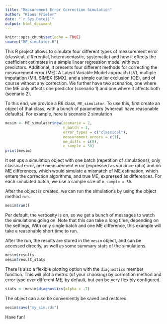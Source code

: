 ```yaml
---
title: "Measurement Error Correction Simulation"
author: "Klaus Frieler"
date: "`r Sys.Date()`"
output: html_document
---
```


```r
knitr::opts_chunk$set(echo = TRUE)
source("ME_simulator.R")
```


This R project allows to simulate four different types  of measurement error (classical, differential, heteroscedastic, systematic) and how it effects the coefficient estimates in a simple linear regression model with two predictors. Additional, it presents  four different methods for correcting the measurement error (ME): A Latent Variable Model approach (LV), multiple imputation (MI), SIMEX (SMX), and a simple outlier exclusion (OE), and of course without any correction. We further have two scenarios, one where the ME only affects one predictor (scenario 1) and one where it affects both (scenario 2).

To this end, we provide a R6 class, `ME_simulator`. To use this, first create an object of that class, with a bunch of parameters (whereall have reasonable defaults). For example, here is scenario 2 simulation

```r
mesim <- ME_simulator$new(scenario = 2, 
                          n_batch = 1, 
                          error_types = c("classical"),
                          measurement_errors = c(1),
                          me_diffs = c(0),
                          n_sample = 50)
print(mesim)
```

It set ups a simulation object with one batch (repetition of simulations), only classical error, one measurement error (expressed as variance ratio) and no ME differences, which would simulate a mismatch of ME estimation, which enters the correction algorithms, and true ME, expressed as differences. For each simulated batch, we  use a sample size of `n_sample = 50`.

After the object is created, we can run the simulations by using the object method `run.`

```r
mesim$run()
```
Per default, the verbosity is on, so we get a bunch of messages to watch the simulations going on. Note that this can take a long time, depending on the settings, With only single batch and one ME difference, this example will take  a reasonable short time to run.

After the run, the results are stored in the `mesim` object, and can be accessed directly, as well as some summary stats of the simulations. 

```r
mesim$results
mesim$result_stats

```

There is also a flexible plotting option with the `diagnostics` member function. This will plot a metric (of your choosing) by correction method and error type over different ME, by default, but can be very flexibly configured.


```r
stats <- mesim$diagnostics(alpha = .7)
```

The object can also be conveniently be saved and restored.

```r
mesim$save("my_sim.rds")

```

Have fun!